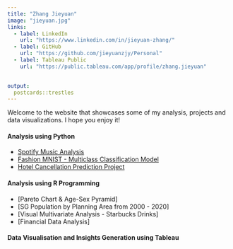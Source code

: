 ```yaml
---
title: "Zhang Jieyuan"
image: "jieyuan.jpg"
links:
  - label: LinkedIn
    url: "https://www.linkedin.com/in/jieyuan-zhang/"
  - label: GitHub
    url: "https://github.com/jieyuanzjy/Personal"
  - label: Tableau Public
    url: "https://public.tableau.com/app/profile/zhang.jieyuan"
  

output:
  postcards::trestles
---
```

 
  Welcome to the website that showcases some of my analysis, projects and data visualizations. I hope you enjoy it!


#### Analysis using Python

* [Spotify Music Analysis](https://github.com/jieyuanzjy/Personal/tree/main/Spotify%20Music%20Analysis)
* [Fashion MNIST - Multiclass Classification Model](https://github.com/jieyuanzjy/Personal/tree/main/Fashion%20MNIST%20-%20Multiclass%20Classification%20Model)
* [Hotel Cancellation Prediction Project](https://github.com/jieyuanzjy/Personal/tree/main/Hotel%20Cancellation%20Prediction)


#### Analysis using R Programming
* [Pareto Chart & Age-Sex Pyramid]
* [SG Population by Planning Area from 2000 - 2020]
* [Visual Multivariate Analysis - Starbucks Drinks]
* [Financial Data Analysis]

#### Data Visualisation and Insights Generation using Tableau

